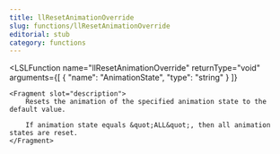 ```yaml
---
title: llResetAnimationOverride
slug: functions/llResetAnimationOverride
editorial: stub
category: functions
---
```


<LSLFunction
	name="llResetAnimationOverride"
	returnType="void"
	arguments={[
	{
		"name": "AnimationState",
		"type": "string"
	}
]}
>
	<Fragment slot="description">
		Resets the animation of the specified animation state to the default value.
		
		If animation state equals &quot;ALL&quot;, then all animation states are reset.
	</Fragment>
</LSLFunction>
